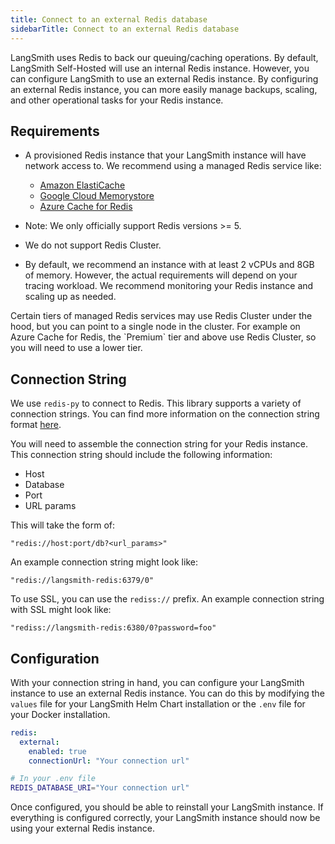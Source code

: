 ```yaml
---
title: Connect to an external Redis database
sidebarTitle: Connect to an external Redis database
---
```


LangSmith uses Redis to back our queuing/caching operations. By default, LangSmith Self-Hosted will use an internal Redis instance. However, you can configure LangSmith to use an external Redis instance. By configuring an external Redis instance, you can more easily manage backups, scaling, and other operational tasks for your Redis instance.

## Requirements

* A provisioned Redis instance that your LangSmith instance will have network access to. We recommend using a managed Redis service like:

  * [Amazon ElastiCache](https://aws.amazon.com/elasticache/redis/)
  * [Google Cloud Memorystore](https://cloud.google.com/memorystore)
  * [Azure Cache for Redis](https://azure.microsoft.com/en-us/services/cache/)

* Note: We only officially support Redis versions >= 5.

* We do not support Redis Cluster.

* By default, we recommend an instance with at least 2 vCPUs and 8GB of memory. However, the actual requirements will depend on your tracing workload. We recommend monitoring your Redis instance and scaling up as needed.

<Info>
Certain tiers of managed Redis services may use Redis Cluster under the hood, but you can point to a single node in the cluster. For example on Azure Cache for Redis, the `Premium` tier and above use Redis Cluster, so you will need to use a lower tier.
</Info>

## Connection String

We use `redis-py` to connect to Redis. This library supports a variety of connection strings. You can find more information on the connection string format [here](https://redis-py.readthedocs.io/en/stable/#redis.StrictRedis.from_url).

You will need to assemble the connection string for your Redis instance. This connection string should include the following information:

* Host
* Database
* Port
* URL params

This will take the form of:

```
"redis://host:port/db?<url_params>"
```

An example connection string might look like:

```
"redis://langsmith-redis:6379/0"
```

To use SSL, you can use the `rediss://` prefix. An example connection string with SSL might look like:

```
"rediss://langsmith-redis:6380/0?password=foo"
```

## Configuration

With your connection string in hand, you can configure your LangSmith instance to use an external Redis instance. You can do this by modifying the `values` file for your LangSmith Helm Chart installation or the `.env` file for your Docker installation.

<CodeGroup>

```yaml Helm
redis:
  external:
    enabled: true
    connectionUrl: "Your connection url"
```

```bash Docker
# In your .env file
REDIS_DATABASE_URI="Your connection url"
```

</CodeGroup>

Once configured, you should be able to reinstall your LangSmith instance. If everything is configured correctly, your LangSmith instance should now be using your external Redis instance.
